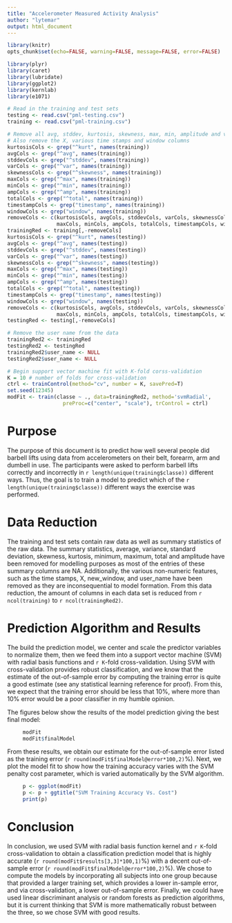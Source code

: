```yaml
---
title: "Accelerometer Measured Activity Analysis"
author: "lytemar"
output: html_document
---
```


``` r
library(knitr)
opts_chunk$set(echo=FALSE, warning=FALSE, message=FALSE, error=FALSE)
```

``` r
library(plyr)
library(caret)
library(lubridate)
library(ggplot2)
library(kernlab)
library(e1071)
```

``` r
# Read in the training and test sets
testing <- read.csv("pml-testing.csv")
training <- read.csv("pml-training.csv")
```

```r
# Remove all avg, stddev, kurtosis, skewness, max, min, amplitude and var columns
# Also remove the X, various time stamps and window columns
kurtosisCols <- grep("^kurt", names(training))
avgCols <- grep("^avg", names(training))
stddevCols <- grep("^stddev", names(training))
varCols <- grep("^var", names(training))
skewnessCols <- grep("^skewness", names(training))
maxCols <- grep("^max", names(training))
minCols <- grep("^min", names(training))
ampCols <- grep("^amp", names(training))
totalCols <- grep("^total", names(training))
timestampCols <- grep("timestamp", names(training))
windowCols <- grep("window", names(training))
removeCols <- c(kurtosisCols, avgCols, stddevCols, varCols, skewnessCols,
                maxCols, minCols, ampCols, totalCols, timestampCols, windowCols, 1)
trainingRed <- training[,-removeCols]
kurtosisCols <- grep("^kurt", names(testing))
avgCols <- grep("^avg", names(testing))
stddevCols <- grep("^stddev", names(testing))
varCols <- grep("^var", names(testing))
skewnessCols <- grep("^skewness", names(testing))
maxCols <- grep("^max", names(testing))
minCols <- grep("^min", names(testing))
ampCols <- grep("^amp", names(testing))
totalCols <- grep("^total", names(testing))
timestampCols <- grep("timestamp", names(testing))
windowCols <- grep("window", names(testing))
removeCols <- c(kurtosisCols, avgCols, stddevCols, varCols, skewnessCols,
                maxCols, minCols, ampCols, totalCols, timestampCols, windowCols, 1)
testingRed <- testing[,-removeCols]

# Remove the user name from the data
trainingRed2 <- trainingRed
testingRed2 <- testingRed
trainingRed2$user_name <- NULL
testingRed2$user_name <- NULL
```

``` r
# Begin support vector machine fit with K-fold corss-validation
K = 10 # number of folds for cross-validation
ctrl <- trainControl(method="cv", number = K, savePred=T)
set.seed(12345)
modFit <- train(classe ~ ., data=trainingRed2, method='svmRadial',
                  preProc=c("center", "scale"), trControl = ctrl)
```

# Purpose
The purpose of this document is to predict how well several people did barbell lifts using data from accelerometers on their belt, forearm, arm and dumbell in use.  The participants were asked to perform barbell lifts correctly and incorrectly in `r length(unique(training$classe))` different ways.  Thus, the goal is to train a model to predict which of the `r length(unique(training$classe))` different ways the exercise was performed.

# Data Reduction
The training and test sets contain raw data as well as summary statistics of the raw data.  The summary statistics, average, variance, standard deviation, skewness, kurtosis, minimum, maximum, total and amplitude have been removed for modelling purposes as most of the entries of these summary columns are NA.  Additionally, the various non-numeric features, such as the time stamps, X, new_window, and user_name have been removed as they are inconsequential to model formation.  From this data reduction, the amount of columns in each data set is reduced from `r ncol(training)` to `r ncol(trainingRed2)`.

# Prediction Algorithm and Results
The build the prediction model, we center and scale the predictor variables to normalize them, then we feed them into a support vector machine (SVM) with radial basis functions and `r K`-fold cross-validation.  Using SVM with cross-validation provides robust classification, and we know that the estimate of the out-of-sample error by computing the training error is quite a good estimate (see any statistical learning reference for proof).  From this, we expect that the training error should be less that 10%, where more than 10% error would be a poor classifier in my humble opinion.

The figures below show the results of the model prediction giving the best final model:

``` r
     modFit
     modFit$finalModel
```

From these results, we obtain our estimate for the out-of-sample error listed as the training error (`r round(modFit$finalModel@error*100,2)`%).  Next, we plot the model fit to show how the training accuracy varies with the SVM penalty cost parameter, which is varied automatically by the SVM algorithm.

``` r
     p <- ggplot(modFit)
     p <- p + ggtitle("SVM Training Accuracy Vs. Cost")
     print(p)
```

# Conclusion
In conclusion, we used SVM with radial basis function kernel and `r K`-fold cross-validation to obtain a classification prediction model that is highly accurate (`r round(modFit$results[3,3]*100,1)`%) with a decent out-of-sample error (`r round(modFit$finalModel@error*100,2)`%).  We chose to compute the models by incorporating all subjects into one group because that provided a larger training set, which provides a lower in-sample error, and via cross-validation, a lower out-of-sample error.  Finally, we could have used linear discriminant analysis or random forests as prediction algorithms, but it is current thinking that SVM is more mathematically robust between the three, so we chose SVM with good results. 